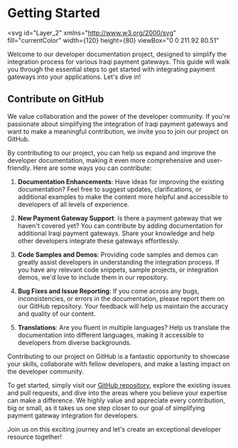 # Getting Started

<svg
  id="Layer_2"
  xmlns="http://www.w3.org/2000/svg"
  fill="currentColor"
  width={120}
  height={80}
  viewBox="0 0 211.92 80.51"
>
  <g id="Layer_1-2">
    <g>
      <path d="M14.2,0c.27,.58,.4,1.16,.4,1.73s-.1,.95-.3,1.16-.53,.32-.98,.32h-2.27c-.08,2-.11,5.3-.09,9.89,0,8.45,.04,13.68,.12,15.68h3.14c.27,.56,.4,1.14,.4,1.73,0,.55-.1,.93-.3,1.15s-.53,.33-.98,.33H.42c-.28-.69-.42-1.35-.42-1.99,0-.42,.12-.73,.35-.93s.58-.29,1.03-.29H3.56c.08-2,.12-7.23,.12-15.7-.02-4.58-.06-7.87-.14-9.87H.42c-.28-.69-.42-1.34-.42-1.97C0,.8,.12,.49,.35,.29s.58-.29,1.03-.29H14.2Z" />
      <path d="M18.97,8.86c.41-.17,3-.33,7.75-.47,.08,.66,.08,1.56,0,2.72,1.97-1.16,3.75-1.94,5.34-2.34,1.59-.41,3-.61,4.22-.61,.56,0,.94,.07,1.12,.2s.28,.44,.28,.93c0,.86-.13,1.75-.39,2.68s-.58,1.53-.96,1.79-.99,.46-1.82,.59-1.31,.16-1.44,.09-.57-.59-1.33-1.57c-1.16,0-2.04,.42-2.66,1.25s-.93,2.99-.93,6.46c0,3.17,.04,5.91,.12,8.2h3.68c.28,.52,.42,1.09,.42,1.73,0,.55-.11,.93-.34,1.15-.23,.22-.67,.33-1.32,.33h-11.95c-.28-.66-.42-1.27-.42-1.85,0-.48,.11-.83,.33-1.04s.57-.32,1.05-.32h1.71c.08-2.3,.12-4.96,.12-7.99,0-4.38-.21-6.96-.62-7.76s-1.14-1.2-2.17-1.2c-.28-.62-.42-1.25-.42-1.88,0-.56,.21-.93,.62-1.1Z" />
      <path d="M51.02,31.77c-1.5,.46-2.91,.69-4.24,.69-2.27,0-3.93-.52-4.98-1.57s-1.58-2.52-1.58-4.41c0-2.64,.91-4.6,2.72-5.88s4.67-1.92,8.58-1.92h2.55c-.14-2.41-.54-4.05-1.2-4.93s-1.64-1.32-2.95-1.32c-.72,0-1.5,.09-2.34,.28-.55,1.03-.87,1.58-.97,1.64s-.64,.2-1.62,.42-1.67,.15-2.07-.21-.82-.99-1.23-1.9-.62-1.67-.62-2.3c0-.39,.16-.7,.48-.91s1.5-.45,3.55-.7,4.23-.38,6.54-.38c2.75,0,4.91,.47,6.47,1.42s2.34,2.78,2.34,5.5v6.21c0,3.45,.15,5.57,.45,6.36s.83,1.1,1.59,.93c.23,.44,.35,.87,.35,1.29,0,.7-.42,1.24-1.25,1.61s-1.96,.55-3.39,.55c-.62,0-1.12-.08-1.48-.23s-.92-.76-1.69-1.8c-1.17,.59-2.51,1.12-4.01,1.58Zm3.05-9.36c-1.12-.23-2.27-.35-3.42-.35-1.31,0-2.25,.22-2.81,.66s-.84,1.27-.84,2.48c0,1.06,.28,1.86,.83,2.4s1.36,.81,2.43,.81c.84,0,1.59-.18,2.24-.54s1.07-.87,1.28-1.54,.3-1.53,.3-2.59v-1.34Z" />
      <path d="M81.14,39.09c.09-2.3,.14-5.05,.14-8.27-.91,.48-1.95,.88-3.13,1.18s-2.39,.46-3.64,.46c-2.84,0-4.95-.84-6.32-2.52-1.37-1.68-2.05-4.39-2.05-8.14,0-4.64,1.11-8.08,3.33-10.31s5.16-3.35,8.84-3.35c.69,0,1.34,.03,1.96,.09s1.35,.2,2.19,.4l.89-1.8c1.58,0,2.67,.1,3.27,.3s.98,.53,1.14,.97,.23,1.11,.23,1.98l-.12,22.22c0,2.23,.04,4.5,.12,6.8h2.3c.28,.52,.42,1.09,.42,1.73,0,.55-.11,.93-.34,1.15s-.68,.33-1.35,.33h-11.46c-.27-.66-.4-1.27-.4-1.85,0-.48,.11-.83,.33-1.04s.57-.32,1.05-.32h2.6Zm-6.54-25.38c-.69,1.02-1.03,2.91-1.03,5.67,0,3.48,.3,5.86,.91,7.12s1.59,1.9,2.93,1.9c.84,0,1.58-.14,2.2-.43s1.06-.8,1.3-1.55,.36-1.76,.36-3.06V13.2c-.52-.28-1.08-.52-1.69-.71s-1.25-.29-1.92-.29c-1.36,0-2.38,.51-3.07,1.52Z" />
      <path d="M.45,41.42c-.27-.69-.4-1.34-.4-1.97,0-.44,.11-.75,.34-.95s.57-.29,1.02-.29H12.7c6.06,0,10.14,.73,12.23,2.19s3.14,3.86,3.14,7.21-1.27,6.14-3.8,8.1-6.6,2.94-12.21,2.94h-1.12c.02,4.05,.05,6.83,.12,8.34h3.84c.27,.56,.4,1.14,.4,1.73,0,.55-.1,.93-.3,1.15s-.53,.33-.98,.33H.42c-.28-.69-.42-1.35-.42-1.99,0-.42,.12-.73,.35-.93s.58-.29,1.03-.29H3.56c.08-2,.12-7.23,.12-15.7,0-4.58-.04-7.87-.12-9.87H.45Zm12.56,13.41c2.41,0,4.18-.43,5.31-1.29s1.7-2.35,1.7-4.48c0-2.02-.54-3.58-1.61-4.69s-2.73-1.66-4.98-1.66c-.94,0-1.73,.08-2.37,.23-.08,.98-.12,3.77-.12,8.37v3.52h2.06Z" />
      <path d="M41.53,69.98c-1.5,.46-2.91,.69-4.24,.69-2.27,0-3.93-.52-4.98-1.57-1.06-1.05-1.58-2.52-1.58-4.41,0-2.64,.91-4.6,2.72-5.88,1.81-1.28,4.67-1.92,8.58-1.92h2.55c-.14-2.41-.54-4.05-1.2-4.93s-1.64-1.32-2.95-1.32c-.72,0-1.5,.09-2.34,.28-.55,1.03-.87,1.58-.97,1.64s-.64,.2-1.62,.42-1.67,.15-2.07-.21-.82-.99-1.23-1.9c-.42-.91-.62-1.67-.62-2.3,0-.39,.16-.7,.48-.91,.32-.22,1.5-.45,3.55-.7s4.23-.38,6.54-.38c2.75,0,4.91,.47,6.47,1.42s2.34,2.78,2.34,5.5v6.21c0,3.45,.15,5.57,.45,6.36s.83,1.1,1.59,.93c.23,.44,.35,.87,.35,1.29,0,.7-.42,1.24-1.25,1.61s-1.96,.55-3.39,.55c-.62,0-1.12-.08-1.48-.23s-.92-.76-1.69-1.8c-1.17,.59-2.51,1.12-4.01,1.58Zm3.05-9.36c-1.12-.23-2.27-.35-3.42-.35-1.31,0-2.25,.22-2.81,.66s-.84,1.27-.84,2.48c0,1.06,.28,1.86,.83,2.4s1.36,.81,2.43,.81c.84,0,1.59-.18,2.24-.54s1.07-.87,1.28-1.54,.3-1.53,.3-2.59v-1.34Z" />
      <path d="M78.91,50.49c-.48,1.27-1.84,5.7-4.07,13.31s-3.94,12.11-5.14,13.49-2.62,2.27-4.25,2.65-3.44,.57-5.43,.57-3.38-.18-4.03-.53-.98-.95-.98-1.79c0-1,.34-1.91,1.01-2.74,3.34,.7,5.77,1.01,7.28,.91s2.87-2.07,4.09-5.93c-2.45,.06-3.78,.04-3.97-.06s-.9-2.62-2.11-7.57-1.97-7.98-2.27-9.11-.55-1.95-.74-2.47-.45-.85-.77-.98-.87-.2-1.62-.2c-.27-.72-.4-1.38-.4-1.97,0-.72,.32-1.14,.96-1.28s2.05-.2,4.24-.2c1.47,0,2.48,.09,3.04,.28s.94,.53,1.15,1.02,.54,1.99,.97,4.5,1,5.48,1.7,8.91,1.14,5.14,1.35,5.14,.87-2.32,2-6.95,1.79-7.64,1.96-9.01h-1.27c-.28-.55-.42-1.12-.42-1.73s.12-1.05,.36-1.32,.64-.41,1.18-.41h7.97c.28,.53,.42,1.09,.42,1.69,0,.69-.13,1.16-.4,1.41s-.73,.38-1.38,.38h-.42Z" />
      <path d="M103.81,66.99h2.55c.28,.52,.42,1.09,.42,1.73,0,.55-.11,.93-.34,1.15s-.67,.33-1.32,.33h-9.73c-.27-.66-.4-1.27-.4-1.85,0-.48,.11-.83,.33-1.04s.57-.32,1.05-.32h.59c.08-2.73,.12-5.44,.12-8.11,0-3.19-.29-5.32-.88-6.41s-1.54-1.63-2.85-1.63c-.8,0-1.52,.32-2.16,.97s-.96,2-.96,4.07v4.71c0,1.97,.04,4.1,.12,6.4h1.69c.27,.52,.4,1.09,.4,1.73,0,.55-.11,.93-.34,1.15s-.67,.33-1.32,.33h-9.94c-.28-.66-.42-1.27-.42-1.85,0-.48,.11-.83,.33-1.04s.57-.32,1.05-.32h1.71c.08-2.58,.12-5.24,.12-7.99,0-4.38-.21-6.96-.62-7.76s-1.14-1.2-2.17-1.2c-.28-.62-.42-1.25-.42-1.88,0-.56,.21-.93,.62-1.1s3-.33,7.75-.47c.08,.66,.08,1.55,0,2.7,1.7-1.06,3.3-1.82,4.79-2.26s2.79-.67,3.9-.67c1.55,0,2.73,.24,3.56,.71s1.41,1.11,1.76,1.89c1.41-.86,2.84-1.51,4.29-1.95s2.71-.66,3.77-.66c2.05,0,3.61,.48,4.68,1.45s1.61,2.92,1.61,5.86c0,7.69,.14,11.83,.42,12.43s.89,.89,1.83,.88c.23,.56,.35,1.15,.35,1.76,0,.56-.18,.95-.55,1.15s-1.07,.3-2.1,.3c-2.53,0-4.13-.04-4.8-.12s-1.13-.33-1.38-.76-.38-1.15-.38-2.17v-8.27c0-3.19-.29-5.32-.88-6.41s-1.54-1.63-2.85-1.63c-.8,0-1.52,.32-2.16,.97s-.96,2-.96,4.07c0,5.55,.04,9.25,.12,11.11Z" />
      <path d="M140.51,48.55c1.47,1.48,2.2,3.81,2.2,7,0,1.58-.31,2.7-.94,3.38s-1.99,1.01-4.1,1.01h-8.72c.05,2.05,.51,3.65,1.38,4.82s2.41,1.75,4.62,1.75,4.38-.62,6.66-1.88c.81,.8,1.22,1.66,1.22,2.58,0,1.25-.92,2.12-2.75,2.61s-3.99,.74-6.46,.74c-4.25,0-7.34-.86-9.26-2.58s-2.88-4.55-2.88-8.51,1.08-7.32,3.25-9.64,5.07-3.48,8.71-3.48c3.25,0,5.61,.74,7.08,2.21Zm-10.66,3.25c-.61,.94-.92,2.57-.94,4.9h1.24c1.73,0,3.06-.05,3.97-.15s1.45-.27,1.61-.52,.23-.64,.23-1.21c0-1.41-.3-2.5-.91-3.27s-1.46-1.16-2.55-1.16c-1.16,0-2.04,.47-2.65,1.41Z" />
      <path d="M156.27,47.03c1.57-.45,2.89-.67,3.95-.67,2.2,0,3.84,.48,4.91,1.45s1.61,2.92,1.61,5.86c0,7.69,.14,11.83,.42,12.43s.89,.89,1.83,.88c.23,.56,.35,1.15,.35,1.76,0,.56-.18,.95-.55,1.15s-1.07,.3-2.1,.3c-2.53,0-4.13-.04-4.8-.12s-1.13-.33-1.38-.76-.38-1.15-.38-2.17v-8.27c0-3.19-.29-5.32-.88-6.41s-1.54-1.63-2.85-1.63c-1.11,0-1.98,.32-2.62,.97s-.96,2-.96,4.07v4.71c0,1.97,.04,4.1,.12,6.4h2.79c.27,.52,.4,1.09,.4,1.73,0,.55-.11,.93-.34,1.15s-.67,.33-1.32,.33h-11.04c-.28-.66-.42-1.27-.42-1.85,0-.48,.11-.83,.33-1.04s.57-.32,1.05-.32h1.71c.08-2.58,.12-5.24,.12-7.99,0-4.38-.21-6.96-.62-7.76s-1.14-1.2-2.17-1.2c-.28-.62-.42-1.25-.42-1.88,0-.56,.21-.93,.62-1.1s3-.33,7.75-.47c.08,.66,.08,1.55,0,2.7,1.7-1.06,3.34-1.82,4.91-2.26Z" />
      <path d="M175.03,47.02l2.32-7.05c.8,.23,1.54,.54,2.21,.91s1.2,.8,1.55,1.29,.53,1.68,.53,3.59v1.27h7.92c.27,.62,.4,1.29,.4,1.99,0,.59-.11,.99-.33,1.2s-.64,.3-1.27,.3h-6.73v9.26c0,2.69,.23,4.52,.68,5.48s1.21,1.47,2.26,1.51,2.34-.33,3.86-1.11c.45,.61,.68,1.3,.68,2.09,0,1.06-.56,1.78-1.68,2.14s-2.86,.55-5.21,.55c-2.58,0-4.42-.52-5.52-1.55s-1.65-3.03-1.65-6v-4.08c0-2.58-.08-5.34-.23-8.3h-2.39c-.28-.67-.42-1.35-.42-2.04,0-.53,.11-.91,.32-1.12s.57-.33,1.07-.33h1.64Z" />
      <path d="M209.48,47.01c1.28,.45,1.92,1.19,1.92,2.24,0,1.11-.45,2.23-1.34,3.38-3.38-1.48-5.96-2.23-7.76-2.23-.95,0-1.66,.18-2.12,.54s-.69,.88-.69,1.55,.31,1.31,.93,1.83,2.04,1.17,4.28,1.97c2.61,.89,4.46,1.87,5.57,2.93s1.65,2.46,1.65,4.2c0,2.34-.96,4.14-2.87,5.39s-4.5,1.88-7.77,1.88c-3.02,0-5.16-.21-6.45-.62s-1.93-1.27-1.95-2.57c0-.97,.38-1.92,1.15-2.86,3.11,1.33,5.87,1.99,8.27,1.99,.98,0,1.75-.16,2.3-.49s.82-.88,.82-1.64c0-.89-.48-1.6-1.44-2.13s-2.5-1.2-4.63-2.02c-2.28-.88-3.91-1.82-4.89-2.82s-1.46-2.3-1.46-3.88c0-2.22,.97-3.99,2.92-5.31s4.64-1.98,8.1-1.98c2.36,0,4.18,.22,5.46,.67Z" />
    </g>
  </g>
</svg>

Welcome to our developer documentation project, designed to simplify the integration process for various Iraqi payment gateways. This guide will walk you through the essential steps to get started with integrating payment gateways into your applications. Let's dive in!

## Contribute on GitHub

We value collaboration and the power of the developer community. If you're passionate about simplifying the integration of Iraqi payment gateways and want to make a meaningful contribution, we invite you to join our project on GitHub.

By contributing to our project, you can help us expand and improve the developer documentation, making it even more comprehensive and user-friendly. Here are some ways you can contribute:

1. **Documentation Enhancements**: Have ideas for improving the existing documentation? Feel free to suggest updates, clarifications, or additional examples to make the content more helpful and accessible to developers of all levels of experience.

2. **New Payment Gateway Support**: Is there a payment gateway that we haven't covered yet? You can contribute by adding documentation for additional Iraqi payment gateways. Share your knowledge and help other developers integrate these gateways effortlessly.

3. **Code Samples and Demos**: Providing code samples and demos can greatly assist developers in understanding the integration process. If you have any relevant code snippets, sample projects, or integration demos, we'd love to include them in our repository.

4. **Bug Fixes and Issue Reporting**: If you come across any bugs, inconsistencies, or errors in the documentation, please report them on our GitHub repository. Your feedback will help us maintain the accuracy and quality of our content.

5. **Translations**: Are you fluent in multiple languages? Help us translate the documentation into different languages, making it accessible to developers from diverse backgrounds.

Contributing to our project on GitHub is a fantastic opportunity to showcase your skills, collaborate with fellow developers, and make a lasting impact on the developer community.

To get started, simply visit our [GitHub repository](https://github.com/mohammedkmo/iraq-payments), explore the existing issues and pull requests, and dive into the areas where you believe your expertise can make a difference. We highly value and appreciate every contribution, big or small, as it takes us one step closer to our goal of simplifying payment gateway integration for developers.

Join us on this exciting journey and let's create an exceptional developer resource together!
